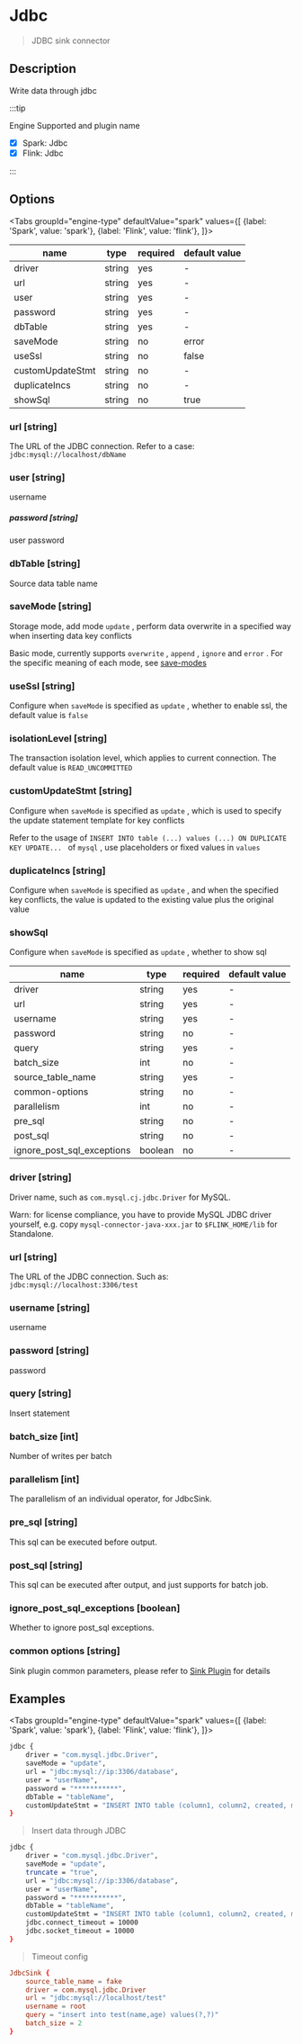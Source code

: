 
# Jdbc

> JDBC sink connector

## Description

Write data through jdbc

:::tip

Engine Supported and plugin name

* [x] Spark: Jdbc
* [x] Flink: Jdbc

:::

## Options

<Tabs
    groupId="engine-type"
    defaultValue="spark"
    values={[
        {label: 'Spark', value: 'spark'},
        {label: 'Flink', value: 'flink'},
    ]}>
<TabItem value="spark">

| name             | type   | required | default value |
|------------------| ------ |----------|---------------|
| driver           | string | yes      | -             |
| url              | string | yes      | -             |
| user             | string | yes      | -             |
| password         | string | yes      | -             |
| dbTable          | string | yes      | -             |
| saveMode         | string | no       | error         |
| useSsl           | string | no       | false         |
| customUpdateStmt | string | no       | -             |
| duplicateIncs    | string | no       | -             |
| showSql          | string | no       | true          |

### url [string]

The URL of the JDBC connection. Refer to a case: `jdbc:mysql://localhost/dbName`

### user [string]

username

##### password [string]

user password

### dbTable [string]

Source data table name

### saveMode [string]

Storage mode, add mode `update` , perform data overwrite in a specified way when inserting data key conflicts

Basic mode, currently supports `overwrite` , `append` , `ignore` and `error` . For the specific meaning of each mode, see [save-modes](https://spark.apache.org/docs/latest/sql-programming-guide.html#save-modes)

### useSsl [string]

Configure when `saveMode` is specified as `update` , whether to enable ssl, the default value is `false`

### isolationLevel [string]

The transaction isolation level, which applies to current connection. The default value is `READ_UNCOMMITTED`

### customUpdateStmt [string]

Configure when `saveMode` is specified as `update` , which is used to specify the update statement template for key conflicts

Refer to the usage of `INSERT INTO table (...) values (...) ON DUPLICATE KEY UPDATE... ` of `mysql` , use placeholders or fixed values in `values`

### duplicateIncs [string]

Configure when `saveMode` is specified as `update` , and when the specified key conflicts, the value is updated to the existing value plus the original value

### showSql

Configure when `saveMode` is specified as `update` , whether to show sql

</TabItem>
<TabItem value="flink">

| name                       | type    | required | default value |
| -------------------------- | ------- | -------- | ------------- |
| driver                     | string  | yes      | -             |
| url                        | string  | yes      | -             |
| username                   | string  | yes      | -             |
| password                   | string  | no       | -             |
| query                      | string  | yes      | -             |
| batch_size                 | int     | no       | -             |
| source_table_name          | string  | yes      | -             |
| common-options             | string  | no       | -             |
| parallelism                | int     | no       | -             |
| pre_sql                    | string  | no       | -             |
| post_sql                   | string  | no       | -             |
| ignore_post_sql_exceptions | boolean | no       | -             |

### driver [string]

Driver name, such as `com.mysql.cj.jdbc.Driver` for MySQL.

Warn: for license compliance, you have to provide MySQL JDBC driver yourself, e.g. copy `mysql-connector-java-xxx.jar` to `$FLINK_HOME/lib` for Standalone.

### url [string]

The URL of the JDBC connection. Such as: `jdbc:mysql://localhost:3306/test`

### username [string]

username

### password [string]

password

### query [string]

Insert statement

### batch_size [int]

Number of writes per batch

### parallelism [int]

The parallelism of an individual operator, for JdbcSink.

### pre_sql [string]

This sql can be executed before output.

### post_sql [string]

This sql can be executed after output, and just supports for batch job.

### ignore_post_sql_exceptions [boolean]

Whether to ignore post_sql exceptions.

### common options [string]

Sink plugin common parameters, please refer to [Sink Plugin](common-options.md) for details

</TabItem>
</Tabs>

## Examples

<Tabs
    groupId="engine-type"
    defaultValue="spark"
    values={[
        {label: 'Spark', value: 'spark'},
        {label: 'Flink', value: 'flink'},
    ]}>
<TabItem value="spark">

```bash
jdbc {
    driver = "com.mysql.jdbc.Driver",
    saveMode = "update",
    url = "jdbc:mysql://ip:3306/database",
    user = "userName",
    password = "***********",
    dbTable = "tableName",
    customUpdateStmt = "INSERT INTO table (column1, column2, created, modified, yn) values(?, ?, now(), now(), 1) ON DUPLICATE KEY UPDATE column1 = IFNULL(VALUES (column1), column1), column2 = IFNULL(VALUES (column2), column2)"
}
```

> Insert data through JDBC

```bash
jdbc {
    driver = "com.mysql.jdbc.Driver",
    saveMode = "update",
    truncate = "true",
    url = "jdbc:mysql://ip:3306/database",
    user = "userName",
    password = "***********",
    dbTable = "tableName",
    customUpdateStmt = "INSERT INTO table (column1, column2, created, modified, yn) values(?, ?, now(), now(), 1) ON DUPLICATE KEY UPDATE column1 = IFNULL(VALUES (column1), column1), column2 = IFNULL(VALUES (column2), column2)"
    jdbc.connect_timeout = 10000
    jdbc.socket_timeout = 10000
}
```
> Timeout config

</TabItem>
<TabItem value="flink">

```conf
JdbcSink {
    source_table_name = fake
    driver = com.mysql.jdbc.Driver
    url = "jdbc:mysql://localhost/test"
    username = root
    query = "insert into test(name,age) values(?,?)"
    batch_size = 2
}
```

</TabItem>
</Tabs>